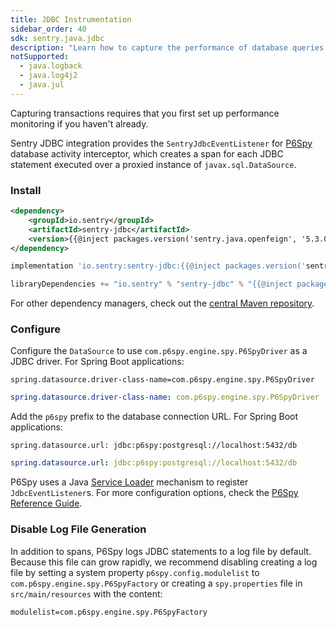 ```yaml
---
title: JDBC Instrumentation
sidebar_order: 40
sdk: sentry.java.jdbc
description: "Learn how to capture the performance of database queries executed with JDBC."
notSupported:
  - java.logback
  - java.log4j2
  - java.jul
---
```


<Note>

Capturing transactions requires that you first <PlatformLink to="/performance/">set up performance monitoring</PlatformLink> if you haven't already.

</Note>

Sentry JDBC integration provides the `SentryJdbcEventListener` for [P6Spy](https://github.com/p6spy/p6spy/) database activity interceptor, which creates a span for each JDBC statement executed over a proxied instance of `javax.sql.DataSource`.

### Install

```xml {tabTitle:Maven}
<dependency>
    <groupId>io.sentry</groupId>
    <artifactId>sentry-jdbc</artifactId>
    <version>{{@inject packages.version('sentry.java.openfeign', '5.3.0') }}</version>
</dependency>
```

```groovy {tabTitle:Gradle}
implementation 'io.sentry:sentry-jdbc:{{@inject packages.version('sentry.java.jdbc', '5.3.0') }}'
```

```scala {tabTitle: SBT}
libraryDependencies += "io.sentry" % "sentry-jdbc" % "{{@inject packages.version('sentry.java.jdbc', '5.3.0') }}"
```

For other dependency managers, check out the [central Maven repository](https://search.maven.org/artifact/io.sentry/sentry-jdbc).

### Configure

Configure the `DataSource` to use `com.p6spy.engine.spy.P6SpyDriver` as a JDBC driver. For Spring Boot applications:

```properties {tabTitle: application.properties}
spring.datasource.driver-class-name=com.p6spy.engine.spy.P6SpyDriver
```

```yaml {tabTitle: application.yml}
spring.datasource.driver-class-name: com.p6spy.engine.spy.P6SpyDriver
```

Add the `p6spy` prefix to the database connection URL. For Spring Boot applications:

```properties {tabTitle: application.properties}
spring.datasource.url: jdbc:p6spy:postgresql://localhost:5432/db
```

```yaml {tabTitle: application.yml}
spring.datasource.url: jdbc:p6spy:postgresql://localhost:5432/db
```

P6Spy uses a Java [Service Loader](https://docs.oracle.com/javase/tutorial/sound/SPI-intro.html) mechanism to register `JdbcEventListener`s. For more configuration options, check the [P6Spy Reference Guide](https://p6spy.readthedocs.io/en/latest/).

### Disable Log File Generation

In addition to spans, P6Spy logs JDBC statements to a log file by default. Because this file can grow rapidly, we recommend disabling creating a log file by setting a system property `p6spy.config.modulelist` to `com.p6spy.engine.spy.P6SpyFactory` or creating a `spy.properties` file in `src/main/resources` with the content:

```properties
modulelist=com.p6spy.engine.spy.P6SpyFactory
```
